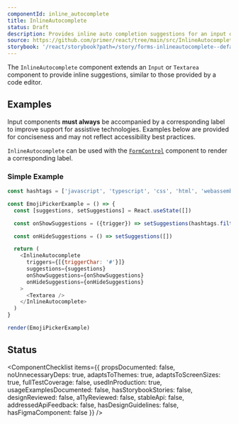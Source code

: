 ```yaml
---
componentId: inline_autocomplete
title: InlineAutocomplete
status: Draft
description: Provides inline auto completion suggestions for an input or textarea.
source: https://github.com/primer/react/tree/main/src/InlineAutocomplete
storybook: '/react/storybook?path=/story/forms-inlineautocomplete--default'
---
```



The `InlineAutocomplete` component extends an `Input` or `Textarea` component to provide inline suggestions, similar to those provided by a code editor.

## Examples

<Note variant="warning">

Input components **must always** be accompanied by a corresponding label to improve support for assistive
technologies. Examples below are provided for conciseness and may not reflect accessibility best practices.

`InlineAutocomplete` can be used with the [`FormControl`](/FormControl) component to render a corresponding label.

</Note>

### Simple Example

```javascript live noinline
const hashtags = ['javascript', 'typescript', 'css', 'html', 'webassembly']

const EmojiPickerExample = () => {
  const [suggestions, setSuggestions] = React.useState([])

  const onShowSuggestions = ({trigger}) => setSuggestions(hashtags.filter(tag => tag.includes(trigger)))

  const onHideSuggestions = () => setSuggestions([])

  return (
    <InlineAutocomplete
      triggers={[{triggerChar: '#'}]}
      suggestions={suggestions}
      onShowSuggestions={onShowSuggestions}
      onHideSuggestions={onHideSuggestions}
    >
      <Textarea />
    </InlineAutocomplete>
  )
}

render(EmojiPickerExample)
```

## Status

<ComponentChecklist
  items={{
    propsDocumented: false,
    noUnnecessaryDeps: true,
    adaptsToThemes: true,
    adaptsToScreenSizes: true,
    fullTestCoverage: false,
    usedInProduction: true,
    usageExamplesDocumented: false,
    hasStorybookStories: false,
    designReviewed: false,
    a11yReviewed: false,
    stableApi: false,
    addressedApiFeedback: false,
    hasDesignGuidelines: false,
    hasFigmaComponent: false
  }}
/>
